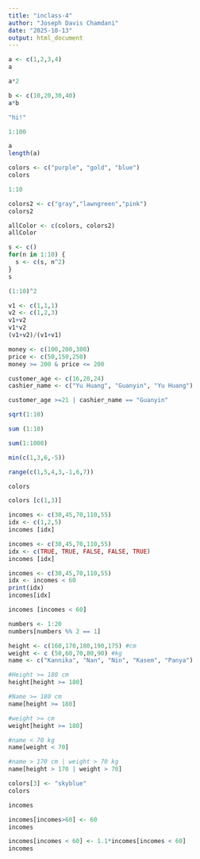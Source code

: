 ```yaml
---
title: "inclass-4"
author: "Joseph Davis Chamdani"
date: "2025-10-13"
output: html_document
---
```


```r
a <- c(1,2,3,4)
a
```
```r
a*2
```


```r
b <- c(10,20,30,40)
a*b
```
```r
"hi!"
```
```r
1:100
```
```r
a
length(a)
```
```r
colors <- c("purple", "gold", "blue")
colors
```
```r
1:10
```
```r
colors2 <- c("gray","lawngreen","pink")
colors2
```
```r
allColor <- c(colors, colors2)
allColor
```
```r
s <- c()
for(n in 1:10) {
  s <- c(s, n^2)
}
s
```
```r
(1:10)^2
```
```r
v1 <- c(1,1,1)
v2 <- c(1,2,3)
v1+v2
v1*v2
(v1+v2)/(v1+v1)
```
```r
money <- c(100,200,300)
price <- c(50,150,250)
money >= 200 & price <= 200
```

```r
customer_age <- c(16,20,24)
cashier_name <- c("Yu Huang", "Guanyin", "Yu Huang")

customer_age >=21 | cashier_name == "Guanyin"
```
```r
sqrt(1:10)
```
```r
sum (1:10)
```
```r
sum(1:1000)
```
```r
min(c(1,3,6,-5))
```
```r
range(c(1,5,4,3,-1,6,7))
```
```r
colors
```

```r
colors [c(1,3)]
```
```r
incomes <- c(30,45,70,110,55)
idx <- c(1,2,5)
incomes [idx]
```
```r
incomes <- c(30,45,70,110,55)
idx <- c(TRUE, TRUE, FALSE, FALSE, TRUE)
incomes [idx]
```

```r
incomes <- c(30,45,70,110,55)
idx <- incomes < 60
print(idx)
incomes[idx]
```

```r
incomes [incomes < 60]
```

```r
numbers <- 1:20
numbers[numbers %% 2 == 1]
```
```r
height <- c(160,170,180,190,175) #cm
weight <- c (50,60,70,80,90) #kg
name <- c("Kannika", "Nan", "Nin", "Kasem", "Panya")

#Height >= 180 cm
height[height >= 180]

#Name >= 180 cm
name[height >= 180]

#weight >= cm
weight[height >= 180]

#name < 70 kg
name[weight < 70]

#name > 170 cm | weight > 70 kg
name[height > 170 | weight > 70]

```
```r
colors[3] <- "skyblue"
colors
```
```r
incomes
```
```r
incomes[incomes>60] <- 60
incomes
```
```r
incomes[incomes < 60] <- 1.1*incomes[incomes < 60]
incomes
```

